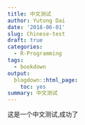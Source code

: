 ```yaml
---
title: 中文测试
author: Yutong Dai
date: '2018-06-01'
slug: Chinese-test
draft: true
categories:
  - R-Programming
tags:
  - bookdown
output:
  blogdown::html_page:
    toc: yes
summary: 中文测试
---
```


这是一个中文测试,成功了
